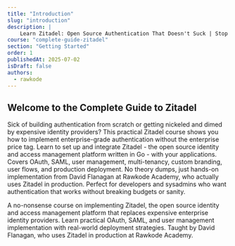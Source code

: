 ```yaml
---
title: "Introduction"
slug: "introduction"
description: |
    Learn Zitadel: Open Source Authentication That Doesn't Suck | Stop Paying Thousands for Identity Management
course: "complete-guide-zitadel"
section: "Getting Started"
order: 1
publishedAt: 2025-07-02
isDraft: false
authors:
  - rawkode
---
```



## Welcome to the Complete Guide to Zitadel

Sick of building authentication from scratch or getting nickeled and dimed by expensive identity providers? This practical Zitadel course shows you how to implement enterprise-grade authentication without the enterprise price tag. Learn to set up and integrate Zitadel - the open source identity and access management platform written in Go - with your applications. Covers OAuth, SAML, user management, multi-tenancy, custom branding, user flows, and production deployment. No theory dumps, just hands-on implementation from David Flanagan at Rawkode Academy, who actually uses Zitadel in production. Perfect for developers and sysadmins who want authentication that works without breaking budgets or sanity.

A no-nonsense course on implementing Zitadel, the open source identity and access management platform that replaces expensive enterprise identity providers. Learn practical OAuth, SAML, and user management implementation with real-world deployment strategies. Taught by David Flanagan, who uses Zitadel in production at Rawkode Academy.

<div className="relative w-full aspect-video rounded-xl overflow-hidden bg-black shadow-2xl my-8">
  <VideoPlayer
    client:only="vue"
    video="hgg3yhgkk4jn9l7ryjw9ebs8"
    thumbnailUrl="https://content.rawkode.academy/videos/hgg3yhgkk4jn9l7ryjw9ebs8/thumbnail.jpg"
  />
</div>
